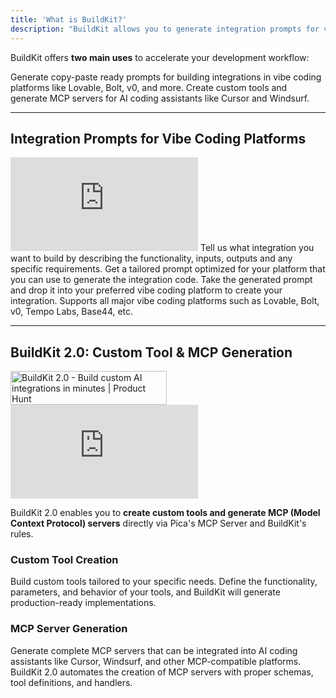```yaml
---
title: 'What is BuildKit?'
description: "BuildKit allows you to generate integration prompts for vibe coding platforms, and create custom tools and MCP servers for AI coding assistants."
---
```


BuildKit offers **two main uses** to accelerate your development workflow:

<CardGroup cols={2}>
  <Card title="Integration Prompts" icon="sparkles">
    Generate copy-paste ready prompts for building integrations in vibe coding platforms like Lovable, Bolt, v0, and more.
  </Card>
  <Card title="Custom Tools & MCP" icon="wrench">
    Create custom tools and generate MCP servers for AI coding assistants like Cursor and Windsurf.
  </Card>
</CardGroup>

---

## Integration Prompts for Vibe Coding Platforms

<Frame>
  <iframe
    className="w-full aspect-video rounded-xl"
    src="https://www.youtube.com/embed/pk9VCQosIMA"
    title="BuildKit Demo"
    frameBorder="0"
    allow="accelerometer; autoplay; clipboard-write; encrypted-media; gyroscope; picture-in-picture"
    allowFullScreen
  ></iframe>
</Frame>

<Steps>
  <Step title="Describe">
    Tell us what integration you want to build by describing the functionality, inputs, outputs and any specific requirements.
  </Step>
  <Step title="Generate">
    Get a tailored prompt optimized for your platform that you can use to generate the integration code.
  </Step>
  <Step title="Copy & Paste">
    Take the generated prompt and drop it into your preferred vibe coding platform to create your integration.
  </Step>
</Steps>

<Info>
Supports all major vibe coding platforms such as Lovable, Bolt, v0, Tempo Labs, Base44, etc.
</Info>

<Card title="Try it in Pica now" icon="toolbox" href="https://app.picaos.com/buildkit" horizontal arrow={true}></Card>

---

## BuildKit 2.0: Custom Tool & MCP Generation

<div style={{ marginTop: '1rem' }}>
  <a href="https://www.producthunt.com/products/buildkit-2-0?embed=true&utm_source=badge-top-post-badge&utm_medium=badge&utm_source=badge-buildkit-2-0" target="_blank">
    <img 
      src="https://api.producthunt.com/widgets/embed-image/v1/top-post-badge.svg?post_id=1014709&theme=light&period=daily&t=1757608118228" 
      alt="BuildKit 2.0 - Build custom AI integrations in minutes | Product Hunt" 
      style={{ width: '250px', height: '54px' }} 
      width="250" 
      height="54" 
    />
  </a>
</div>

<Frame>
  <iframe
    className="w-full aspect-video rounded-xl"
    src="https://www.youtube.com/embed/EnbRfu-BsJE"
    title="BuildKit 2.0 Overview"
    frameBorder="0"
    allow="accelerometer; autoplay; clipboard-write; encrypted-media; gyroscope; picture-in-picture"
    allowFullScreen
  ></iframe>
</Frame>


BuildKit 2.0 enables you to **create custom tools and generate MCP (Model Context Protocol) servers** directly via Pica's MCP Server and BuildKit's rules.

### Custom Tool Creation

Build custom tools tailored to your specific needs. Define the functionality, parameters, and behavior of your tools, and BuildKit will generate production-ready implementations.

### MCP Server Generation

Generate complete MCP servers that can be integrated into AI coding assistants like Cursor, Windsurf, and other MCP-compatible platforms. BuildKit 2.0 automates the creation of MCP servers with proper schemas, tool definitions, and handlers.

<Card title="Access BuildKit 2.0" icon="wrench" href="https://buildkit.picaos.com" horizontal></Card>
